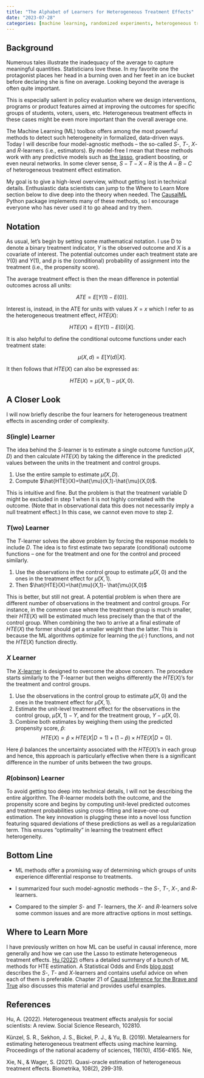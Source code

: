 ```yaml
---
title: "The Alphabet of Learners for Heterogeneous Treatment Effects"
date: "2023-07-28"
categories: [machine learning, randomized experiments, heterogeneous treatment effects, flavors]
---
```


## Background

Numerous tales illustrate the inadequacy of the average to capture meaningful quantities. Statisticians love these. In my favorite one the protagonist places her head in a burning oven and her feet in an ice bucket before declaring she is fine on average. Looking beyond the average is often quite important.

This is especially salient in policy evaluation where we design interventions, programs or product features aimed at improving the outcomes for specific groups of students, voters, users, etc. Heterogeneous treatment effects in these cases might be even more important than the overall average one.

The Machine Learning (ML) toolbox offers among the most powerful methods to detect such heterogeneity in formalized, data-driven ways. Today I will describe four model-agnostic methods – the so-called $S$-, $T$-, $X$- and $R$-learners (i.e., estimators). By model-free I mean that these methods work with any predictive models such as [the lasso](https://yasenov.com/2023/06/using-lasso-to-estimate-heterogeneous-treatment-effects/), gradient boosting, or even neural networks. In some clever sense, $S-T-X-R$ is the $A-B-C$ of heterogeneous treatment effect estimation.

My goal is to give a high-level overview, without getting lost in technical details. Enthusiastic data scientists can jump to the Where to Learn More section below to dive deep into the theory when needed. The [CausalML](https://causalml.readthedocs.io/en/latest/index.html) Python package implements many of these methods, so I encourage everyone who has never used it to go ahead and try them.

## Notation

As usual, let’s begin by setting some mathematical notation. I use D to denote a binary treatment indicator, $Y$ is the observed outcome and $X$ is a covariate of interest. The potential outcomes under each treatment state are $Y(0)$ and $Y(1)$, and $p$ is the (conditional) probability of assignment into the treatment (i.e., the propensity score).

The average treatment effect is then the mean difference in potential outcomes across all units:

  $$ATE = E[Y(1)-E(0)].$$

Interest is, instead, in the ATE for units with values $X=x$ which I refer to as the heterogeneous treatment effect, $HTE(X)$:

  $$HTE(X) = E[Y(1)-E(0)|X].$$

It is also helpful to define the conditional outcome functions under each treatment state:

  $$\mu(X,d) = E[Y(d)|X].$$

It then follows that $HTE(X)$ can also be expressed as:

  $$HTE(X) = \mu(X,1) - \mu(X,0).$$

## A Closer Look

I will now briefly describe the four learners for heterogeneous treatment effects in ascending order of complexity.

### $S$(ingle) Learner

The idea behind the $S$-learner is to estimate a single outcome function $\mu(X,D)$ and then calculate $HTE(X)$ by taking the difference in the predicted values between the units in the treatment and control groups.

::: {.callout-note title="Algorithm:"}
1. Use the entire sample to estimate $\hat{\mu}(X,D)$.
2. Compute $\hat{HTE}(X)=\hat{\mu}(X,1)-\hat{\mu}(X,0)$.
:::


This is intuitive and fine. But the problem is that the treatment variable D might be excluded in step 1 when it is not highly correlated with the outcome. (Note that in observational data this does not necessarily imply a null treatment effect.) In this case, we cannot even move to step 2.

### $T$(wo) Learner

The $T$-learner solves the above problem by forcing the response models to include $D$. The idea is to first estimate two separate (conditional) outcome functions – one for the treatment and one for the control and proceed similarly.

::: {.callout-note title="Algorithm:"}
1. Use the observations in the control group to estimate $\hat{\mu}(X,0)$ and the ones in the treatment effect for $\hat{\mu}(X,1)$.
2. Then $\hat{HTE}(X)=\hat{\mu}(X,1)- \hat{\mu}(X,0)$
:::

This is better, but still not great. A potential problem is when there are different number of observations in the treatment and control groups. For instance, in the common case where the treatment group is much smaller, their $HTE(X)$ will be estimated much less precisely than the that of the control group. When combining the two to arrive at a final estimate of $HTE(X)$ the former should get a smaller weight than the latter. This is because the ML algorithms optimize for learning the $\mu(\cdot)$ functions, and not the $HTE(X)$ function directly.

### $X$ Learner

The [$X$-learner](https://www.pnas.org/doi/abs/10.1073/pnas.1804597116) is designed to overcome the above concern. The procedure starts similarly to the $T$-learner but then weighs differently the $HTE(X)$’s for the treatment and control groups.

::: {.callout-note title="Algorithm:"}
1. Use the observations in the control group to estimate $\hat{\mu}(X,0)$ and the ones in the treatment effect for $\hat{\mu}(X,1)$.
2. Estimate the unit-level treatment effect for the observations in the control group, $\hat{\mu}(X,1)-Y$, and for the treatment group, $Y-\hat{\mu}(X,0)$.
3. Combine both estimates by weighing them using the predicted propensity score, $\hat{p}$:
  $$HTE(X)=\hat{p} \times HTE(X|D=1) + (1-\hat{p})\times HTE(X|D=0).$$
:::

Here $\hat{p}$ balances the uncertainty associated with the $HTE(X)$‘s in each group and hence, this approach is particularly effective when there is a significant difference in the number of units between the two groups.

### $R$(obinson) Learner

To avoid getting too deep into technical details, I will not be describing the entire algorithm. The $R$-learner models both the outcome, and the propensity score and begins by computing unit-level predicted outcomes and treatment probabilities using cross-fitting and leave-one-out estimation. The key innovation is plugging these into a novel loss function featuring squared deviations of these predictions as well as a regularization term. This ensures “optimality” in learning the treatment effect heterogeneity.

## Bottom Line

- ML methods offer a promising way of determining which groups of units experience differential response to treatments.

- I summarized four such model-agnostic methods – the $S$-, $T$-, $X$-, and $R$-learners.

- Compared to the simpler $S$- and $T$- learners, the $X$- and $R$-learners solve some common issues and are more attractive options in most settings.

## Where to Learn More

I have previously written on how ML can be useful in causal inference, more generally and how we can use the Lasso to estimate heterogeneous treatment effects. [Hu (2022)](https://www.sciencedirect.com/science/article/pii/S0049089X22001211) offers a detailed summary of a bunch of ML methods for HTE estimation. A Statistical Odds and Ends [blog post](https://statisticaloddsandends.wordpress.com/2022/05/20/t-learners-s-learners-and-x-learners/) describes the $S$-, $T$- and $X$-learners and contains useful advice on when each of them is preferable. Chapter 21 of [Causal Inference for the Brave and True](https://matheusfacure.github.io/python-causality-handbook/21-Meta-Learners.html) also discusses this material and provides useful examples.

## References

Hu, A. (2022). Heterogeneous treatment effects analysis for social scientists: A review. Social Science Research, 102810.

Künzel, S. R., Sekhon, J. S., Bickel, P. J., & Yu, B. (2019). Metalearners for estimating heterogeneous treatment effects using machine learning. Proceedings of the national academy of sciences, 116(10), 4156-4165. Nie,

Xie, N., & Wager, S. (2021). Quasi-oracle estimation of heterogeneous treatment effects. Biometrika, 108(2), 299-319.